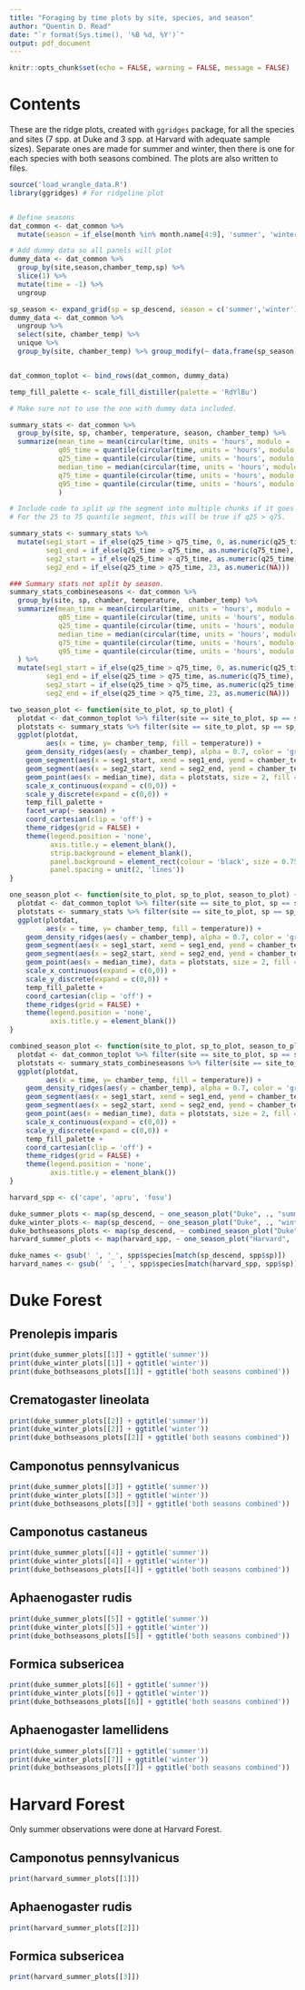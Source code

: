 ```yaml
---
title: "Foraging by time plots by site, species, and season"
author: "Quentin D. Read"
date: "`r format(Sys.time(), '%B %d, %Y')`"
output: pdf_document
---
```


```r
knitr::opts_chunk$set(echo = FALSE, warning = FALSE, message = FALSE)
```

# Contents

These are the ridge plots, created with `ggridges` package, for all the species and sites (7 spp. at Duke and 3 spp. at Harvard with adequate sample sizes). Separate ones are made for summer and winter, then there is one for each species with both seasons combined. The plots are also written to files.


```r
source('load_wrangle_data.R')
library(ggridges) # For ridgeline plot


# Define seasons
dat_common <- dat_common %>%
  mutate(season = if_else(month %in% month.name[4:9], 'summer', 'winter')) 

# Add dummy data so all panels will plot
dummy_data <- dat_common %>%
  group_by(site,season,chamber_temp,sp) %>%
  slice(1) %>%
  mutate(time = -1) %>% 
  ungroup

sp_season <- expand_grid(sp = sp_descend, season = c('summer','winter'))
dummy_data <- dat_common %>% 
  ungroup %>% 
  select(site, chamber_temp) %>% 
  unique %>%
  group_by(site, chamber_temp) %>% group_modify(~ data.frame(sp_season))


dat_common_toplot <- bind_rows(dat_common, dummy_data)

temp_fill_palette <- scale_fill_distiller(palette = 'RdYlBu')
```

```r
# Make sure not to use the one with dummy data included.

summary_stats <- dat_common %>%
  group_by(site, sp, chamber, temperature, season, chamber_temp) %>%
  summarize(mean_time = mean(circular(time, units = 'hours', modulo = '2pi')),
            q05_time = quantile(circular(time, units = 'hours', modulo = '2pi'), probs = 0.05),
            q25_time = quantile(circular(time, units = 'hours', modulo = '2pi'), probs = 0.25),
            median_time = median(circular(time, units = 'hours', modulo = '2pi')),
            q75_time = quantile(circular(time, units = 'hours', modulo = '2pi'), probs = 0.75),
            q95_time = quantile(circular(time, units = 'hours', modulo = '2pi'), probs = 0.95)
            )

# Include code to split up the segment into multiple chunks if it goes across midnight.
# For the 25 to 75 quantile segment, this will be true if q25 > q75.

summary_stats <- summary_stats %>%
  mutate(seg1_start = if_else(q25_time > q75_time, 0, as.numeric(q25_time)),
         seg1_end = if_else(q25_time > q75_time, as.numeric(q75_time), as.numeric(q75_time)),
         seg2_start = if_else(q25_time > q75_time, as.numeric(q25_time), as.numeric(NA)),
         seg2_end = if_else(q25_time > q75_time, 23, as.numeric(NA)))

### Summary stats not split by season.
summary_stats_combineseasons <- dat_common %>%
  group_by(site, sp, chamber, temperature,  chamber_temp) %>%
  summarize(mean_time = mean(circular(time, units = 'hours', modulo = '2pi')),
            q05_time = quantile(circular(time, units = 'hours', modulo = '2pi'), probs = 0.05),
            q25_time = quantile(circular(time, units = 'hours', modulo = '2pi'), probs = 0.25),
            median_time = median(circular(time, units = 'hours', modulo = '2pi')),
            q75_time = quantile(circular(time, units = 'hours', modulo = '2pi'), probs = 0.75),
            q95_time = quantile(circular(time, units = 'hours', modulo = '2pi'), probs = 0.95)
  ) %>%
  mutate(seg1_start = if_else(q25_time > q75_time, 0, as.numeric(q25_time)),
         seg1_end = if_else(q25_time > q75_time, as.numeric(q75_time), as.numeric(q75_time)),
         seg2_start = if_else(q25_time > q75_time, as.numeric(q25_time), as.numeric(NA)),
         seg2_end = if_else(q25_time > q75_time, 23, as.numeric(NA)))

```


```r
two_season_plot <- function(site_to_plot, sp_to_plot) {
  plotdat <- dat_common_toplot %>% filter(site == site_to_plot, sp == sp_to_plot)
  plotstats <- summary_stats %>% filter(site == site_to_plot, sp == sp_to_plot)
  ggplot(plotdat, 
         aes(x = time, y= chamber_temp, fill = temperature)) +
    geom_density_ridges(aes(y = chamber_temp), alpha = 0.7, color = 'gray50', from = 0, to = 23, bandwidth = 1) +
    geom_segment(aes(x = seg1_start, xend = seg1_end, yend = chamber_temp), data = plotstats, size = 1.5) +
    geom_segment(aes(x = seg2_start, xend = seg2_end, yend = chamber_temp), data = plotstats, size = 1.5) +
    geom_point(aes(x = median_time), data = plotstats, size = 2, fill = 'gray50', shape = 21, stroke = 2) +
    scale_x_continuous(expand = c(0,0)) +
    scale_y_discrete(expand = c(0,0)) +
    temp_fill_palette +
    facet_wrap(~ season) +
    coord_cartesian(clip = 'off') +
    theme_ridges(grid = FALSE) +
    theme(legend.position = 'none', 
          axis.title.y = element_blank(),
          strip.background = element_blank(),
          panel.background = element_rect(colour = 'black', size = 0.75, linetype = 1),
          panel.spacing = unit(2, 'lines'))
}

one_season_plot <- function(site_to_plot, sp_to_plot, season_to_plot) {
  plotdat <- dat_common_toplot %>% filter(site == site_to_plot, sp == sp_to_plot, season %in% season_to_plot)
  plotstats <- summary_stats %>% filter(site == site_to_plot, sp == sp_to_plot, season %in% season_to_plot)
  ggplot(plotdat, 
         aes(x = time, y= chamber_temp, fill = temperature)) +
    geom_density_ridges(aes(y = chamber_temp), alpha = 0.7, color = 'gray50', from = 0, to = 23, bandwidth = 1) +
    geom_segment(aes(x = seg1_start, xend = seg1_end, yend = chamber_temp), data = plotstats, size = 1.5) +
    geom_segment(aes(x = seg2_start, xend = seg2_end, yend = chamber_temp), data = plotstats, size = 1.5) +
    geom_point(aes(x = median_time), data = plotstats, size = 2, fill = 'gray50', shape = 21, stroke = 2) +
    scale_x_continuous(expand = c(0,0)) +
    scale_y_discrete(expand = c(0,0)) +
    temp_fill_palette +
    coord_cartesian(clip = 'off') +
    theme_ridges(grid = FALSE) +
    theme(legend.position = 'none', 
          axis.title.y = element_blank())
}

combined_season_plot <- function(site_to_plot, sp_to_plot, season_to_plot) {
  plotdat <- dat_common_toplot %>% filter(site == site_to_plot, sp == sp_to_plot, season %in% season_to_plot)
  plotstats <- summary_stats_combineseasons %>% filter(site == site_to_plot, sp == sp_to_plot)
  ggplot(plotdat, 
         aes(x = time, y= chamber_temp, fill = temperature)) +
    geom_density_ridges(aes(y = chamber_temp), alpha = 0.7, color = 'gray50', from = 0, to = 23, bandwidth = 1) +
    geom_segment(aes(x = seg1_start, xend = seg1_end, yend = chamber_temp), data = plotstats, size = 1.5) +
    geom_segment(aes(x = seg2_start, xend = seg2_end, yend = chamber_temp), data = plotstats, size = 1.5) +
    geom_point(aes(x = median_time), data = plotstats, size = 2, fill = 'gray50', shape = 21, stroke = 2) +
    scale_x_continuous(expand = c(0,0)) +
    scale_y_discrete(expand = c(0,0)) +
    temp_fill_palette +
    coord_cartesian(clip = 'off') +
    theme_ridges(grid = FALSE) +
    theme(legend.position = 'none', 
          axis.title.y = element_blank())
}

```

```r
harvard_spp <- c('cape', 'apru', 'fosu')

duke_summer_plots <- map(sp_descend, ~ one_season_plot("Duke", ., "summer"))
duke_winter_plots <- map(sp_descend, ~ one_season_plot("Duke", ., "winter"))
duke_bothseasons_plots <- map(sp_descend, ~ combined_season_plot("Duke", ., c("summer", "winter")))
harvard_summer_plots <- map(harvard_spp, ~ one_season_plot("Harvard", ., "summer"))

duke_names <- gsub(' ', '_', spp$species[match(sp_descend, spp$sp)])
harvard_names <- gsub(' ', '_', spp$species[match(harvard_spp, spp$sp)])
```

# Duke Forest

## Prenolepis imparis

```r
print(duke_summer_plots[[1]] + ggtitle('summer'))
print(duke_winter_plots[[1]] + ggtitle('winter'))
print(duke_bothseasons_plots[[1]] + ggtitle('both seasons combined'))
```

## Crematogaster lineolata

```r
print(duke_summer_plots[[2]] + ggtitle('summer'))
print(duke_winter_plots[[2]] + ggtitle('winter'))
print(duke_bothseasons_plots[[2]] + ggtitle('both seasons combined'))
```

## Camponotus pennsylvanicus

```r
print(duke_summer_plots[[3]] + ggtitle('summer'))
print(duke_winter_plots[[3]] + ggtitle('winter'))
print(duke_bothseasons_plots[[3]] + ggtitle('both seasons combined'))
```

## Camponotus castaneus

```r
print(duke_summer_plots[[4]] + ggtitle('summer'))
print(duke_winter_plots[[4]] + ggtitle('winter'))
print(duke_bothseasons_plots[[4]] + ggtitle('both seasons combined'))
```

## Aphaenogaster rudis

```r
print(duke_summer_plots[[5]] + ggtitle('summer'))
print(duke_winter_plots[[5]] + ggtitle('winter'))
print(duke_bothseasons_plots[[5]] + ggtitle('both seasons combined'))
```

## Formica subsericea

```r
print(duke_summer_plots[[6]] + ggtitle('summer'))
print(duke_winter_plots[[6]] + ggtitle('winter'))
print(duke_bothseasons_plots[[6]] + ggtitle('both seasons combined'))
```

## Aphaenogaster lamellidens

```r
print(duke_summer_plots[[7]] + ggtitle('summer'))
print(duke_winter_plots[[7]] + ggtitle('winter'))
print(duke_bothseasons_plots[[7]] + ggtitle('both seasons combined'))
```

\newpage

# Harvard Forest

Only summer observations were done at Harvard Forest.

## Camponotus pennsylvanicus

```r
print(harvard_summer_plots[[1]])
```

## Aphaenogaster rudis

```r
print(harvard_summer_plots[[2]])
```

## Formica subsericea

```r
print(harvard_summer_plots[[3]])
```
